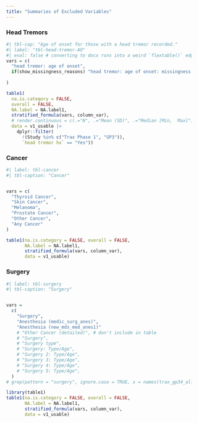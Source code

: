 ```yaml
---
title: "Summaries of Excluded Variables"
---
```


### Head Tremors

```r
#| tbl-cap: "Age of onset for those with a head tremor recorded."
#| label: "tbl-head-tremor-AO"
#| eval: false # converting to docx runs into a weird `flextable()` edge case because two subcolumn headers are identical
vars = c(
  "head tremor: age of onset",
  if(show_missingness_reasons) "head tremor: age of onset: missingness reasons"
  
)

table1(
  na.is.category = FALSE, 
  overall = FALSE,
  NA.label = NA.label1,
  stratified_formula(vars, column_var),
  # render.continuous = c(.="N", .="Mean (SD)", .="Median [Min,  Max]"),
  data = v1_usable |> 
    dplyr::filter(
      !(Study %in% c("Trax Phase 1", "GP3")),
      `head tremor hx` == "Yes"))

```


### Cancer {.appendix}

```r
#| label: tbl-cancer
#| tbl-caption: "Cancer"


vars = c(
  "Thyroid Cancer",
  "Skin Cancer",
  "Melanoma",
  "Prostate Cancer",
  "Other Cancer",
  "Any Cancer"
)

table1(na.is.category = FALSE, overall = FALSE,
       NA.label = NA.label1,
       stratified_formula(vars, column_var),
       data = v1_usable)
```


### Surgery  {.appendix}

```r
#| label: tbl-surgery
#| tbl-caption: "Surgery"


vars = 
  c(
    "Surgery",
    "Anesthesia (medic_surg_anes)", 
    "Anesthesia (new_mds_med_anes1)"
    # "Other Cancer (detailed)", # don't include in table
    # "Surgery",
    # "Surgery type",
    # "Surgery: Type/Age",
    # "Surgery 2: Type/Age",
    # "Surgery 3: Type/Age",
    # "Surgery 4: Type/Age",
    # "Surgery 5: Type/Age",
  )
# grep(pattern = "surgery", ignore.case = TRUE, x = names(trax_gp34_all), value = TRUE)

library(table1)
table1(na.is.category = FALSE, overall = FALSE,
       NA.label = NA.label1,
       stratified_formula(vars, column_var),
       data = v1_usable)
```

